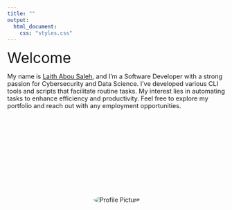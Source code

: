 ```yaml
---
title: ""
output:
  html_document:
    css: "styles.css"
---
```


<style>
  .welcome-text {
    font-size: 3.5vw; /* Adjust font size based on viewport width */
    text-align: center; /* Center align text */
    margin-top: 10vh; /* Adjust vertical margin based on viewport height */
  }
  
  .body-text {
    font-size: 1.5vw; /* Adjust font size based on viewport width */
    text-align: center; /* Center align text */
    margin: 5vh auto; /* Adjust vertical margin and horizontally center */
  }

  .image-container {
    text-align: center; /* Center align the image */
    margin-top: 5vh; /* Adjust vertical margin based on viewport height */
  }

  .circular-image {
    max-width: 60%; /* Set maximum width for the image */
    height: auto; /* Maintain aspect ratio */
    border-radius: 50%; /* Make the image circular */
  }
  
  /* Media Query for smaller screens (e.g., phones) */
  @media (max-width: 768px) {
    .welcome-text {
      font-size: 6vw; /* Adjust font size for smaller screens */
    }
    
    .body-text {
      font-size: 3vw; /* Adjust font size for smaller screens */
    }
  }
</style>

<span class="welcome-text">Welcome</span>

<span class="body-text">
  My name is [Laith Abou Saleh](about.html), and I'm a Software Developer
  with a strong passion for Cybersecurity and Data Science.
  I've developed various CLI tools and scripts that facilitate routine tasks.
  My interest lies in automating tasks to enhance efficiency and productivity.
  Feel free to explore my portfolio and reach out with any employment opportunities.
</span>

<div class="image-container">
  <img src="./pages/profilePic.jpg" alt="Profile Picture" class="circular-image">
</div>
